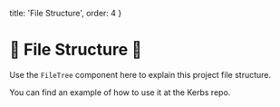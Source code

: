 
  title: 'File Structure',
  order: 4
}

# 🚧 File Structure 🚧

Use the `FileTree` component here to explain this project file structure.

You can find an example of how to use it at the <Link to="github" href="https://github.com/schiehll/kerbs">Kerbs repo</Link>.
